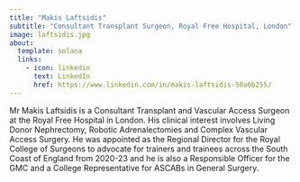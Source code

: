 ```yaml
---
title: "Makis Laftsidis"
subtitle: "Consultant Transplant Surgeon, Royal Free Hospital, London"
image: laftsidis.jpg
about:
  template: solana
  links:
    - icon: linkedin
      text: LinkedIn
      href: https://www.linkedin.com/in/makis-laftsidis-50a6b255/
---
```


Mr Makis Laftsidis is a Consultant Transplant and Vascular Access Surgeon at the Royal Free Hospital in London. His clinical interest involves Living Donor Nephrectomy, Robotic Adrenalectomies and Complex Vascular Access Surgery. He was appointed as the Regional Director for the Royal College of Surgeons to advocate for trainers and trainees across the South Coast of England from 2020-23 and he is also a Responsible Officer for the GMC and a College Representative for ASCABs in General Surgery.
